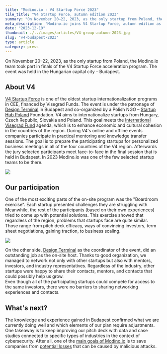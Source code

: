 ```yaml
---
title: "Modino.io - V4 Startup Force 2023"
tile_title: "V4 Startup Force, autumn edition 2023"
summary: "On November 20–22, 2023, as the only startup from Poland, the Modino.io team took part in finals of the V4 Startup Force acceleration program. The event was held in the Hungarian capital city – Budapest."
meta_description: "Modino.io joins V4 Startup Force, autumn edition as the only startup from Poland. Learn more about the event and our participation."
date: "2023-12-19"
thumbnail: ./../images/articles/V4-group-autumn-2023.jpg
slug: "v4-budapest-2023"
type: article
category: press
---
```


On November 20–22, 2023, as the only startup from Poland, the Modino.io team took part in finals of the V4 Startup Force acceleration program. The event was held in the Hungarian capital city – Budapest.

## About V4

[V4 Startup Force](https://v4startupforce.designterminal.org) is one of the oldest startup internationalization programs in CEE, financed by Visegrad Funds. The event is under the patronage of [Design Terminal](https://designterminal.org/en) in Budapest and co-organized by a Polish NGO – [Startup Hub Poland](https://startuphub.pl/) Foundation. V4 aims to internationalize startups from Hungary, Czech Republic, Slovakia and Poland. This goal meets the [International Visegrad Fund](https://www.visegradfund.org/) agenda, which is to enhance economic and cultural cohesion in the countries of the region. During V4's online and offline events companies participate in practical mentoring and knowledge transfer sessions. The goal is to prepare the participating startups for personalized business meetings in all of the four countries of the V4 region. Afterwards the jury selected participants meet face-to-face in the final session that is held in Budapest. In 2023 Modino.io was one of the few selected startup teams to be there.

![](/img/articles/V4-startupforce.jpeg)

## Our participation

One of the most exciting parts of the on-site program was the "Boardroom exercise". Each startup presented challenges they are struggling with. Meanwhile, the rest of the participants (based on their own experiences) tried to come up with potential solutions. This exercise showed that regardless of the region, problems that startups face are quite similar. Those range from pitch deck efficacy, ways of convincing investors, term sheet negotiations, gaining traction, to business scaling.

![](/img/articles/V4-group-work-2023.jpeg)

On the other side, [Design Terminal](https://designterminal.org/en)  as the coordinator of the event, did an outstanding job as the on-site host. Thanks to good organization, we managed to network not only with other startups but also with mentors, investors, and industry representatives. Regardless of the industry, other startups were happy to share their contacts, mentors, and contacts that could possibly help us grow.<br />
Even though all of the participating startups could compete for access to the same investors, there were no barriers to sharing networking experiences and contacts.

## What's next?
The knowledge and experience gained in Budapest confirmed what we are currently doing well and which elements of our plan require adjustments. One takeaway is to keep improving our pitch deck with data and case studies connected to specific types of industries in the context of cybersecurity. After all, one of the [main goals of Modino.io](https://modino.io/solution) is to save companies from [potential losses](https://www.ibm.com/reports/data-breach) that can be caused by malicious attacks.
